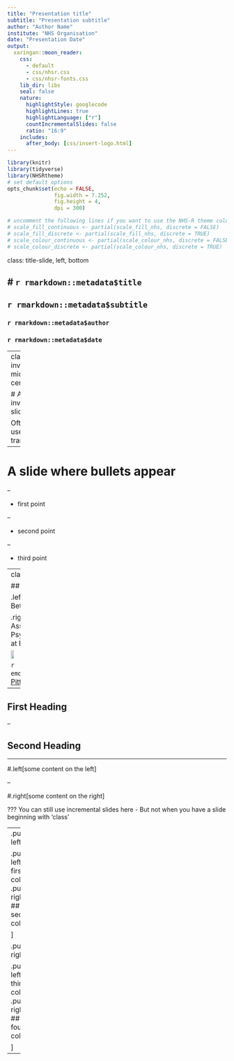 ```yaml
---
title: "Presentation title"
subtitle: "Presentation subtitle"
author: "Author Name"
institute: "NHS Organisation"
date: "Presentation Date"
output:
  xaringan::moon_reader:
    css: 
      - default
      - css/nhsr.css
      - css/nhsr-fonts.css
    lib_dir: libs
    seal: false
    nature:
      highlightStyle: googlecode
      highlightLines: true
      highlightLanguage: ["r"]
      countIncrementalSlides: false
      ratio: "16:9"
    includes:
      after_body: [css/insert-logo.html]
---
```


```r
library(knitr)
library(tidyverse)
library(NHSRtheme)
# set default options
opts_chunk$set(echo = FALSE,
               fig.width = 7.252,
               fig.height = 4,
               dpi = 300)

# uncomment the following lines if you want to use the NHS-R theme colours by default
# scale_fill_continuous <- partial(scale_fill_nhs, discrete = FALSE)
# scale_fill_discrete <- partial(scale_fill_nhs, discrete = TRUE)
# scale_colour_continuous <- partial(scale_colour_nhs, discrete = FALSE)
# scale_colour_discrete <- partial(scale_colour_nhs, discrete = TRUE)
```

class: title-slide, left, bottom

# `r rmarkdown::metadata$title`
----
## **`r rmarkdown::metadata$subtitle`**
### `r rmarkdown::metadata$author`
### `r rmarkdown::metadata$date`

---
class: inverse, middle, center

# An inverse slide

Often used for transitions

---

# A slide where bullets appear

--

* first point

--

* second point

--

* third point

---
class: center, middle

## About Me 

.left[My Name is Bethany Pittuck...]

.right[...and I am an Assistant Psychologist(Research) at BERRI Ltd]

<img src="img/bethsimage.jfif" width="20%" height="20%"/>

`r emo::ji("link")`[Bethany Pittuck @LinkedIn](www.linkedin.com/in/bethany-pittuck)

---

## First Heading 

--

## Second Heading

---

#.left[some content on the left]

--

#.right[some content on the right]

???
You can still use incremental slides here - But not when you have a slide beginning with 'class'

---
.pull-left[

.pull-left[
## first column
]
.pull-right[
## second column
]

]

.pull-right[

.pull-left[
## third column
]
.pull-right[
## fourth column
]

]

---

